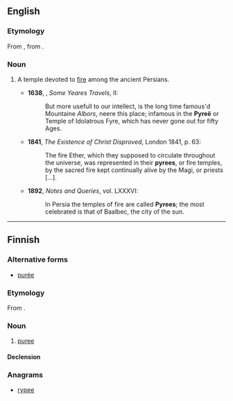 ==English==
===Etymology===
From {{etyl|LL.}} {{term|pyreum}}, from {{etyl|grc}} {{term|πυρεῖον|lang=grc}}.

===Noun===
{{en-noun}}

# {{obsolete|rare}} A temple devoted to [[fire]] among the ancient Persians.
#*'''1638''', {{w|Sir Thomas Herbert, 1st Baronet|Thomas Herbert}}, ''Some Yeares Travels'', II:
#*:But more usefull to our intellect, is the long time famous'd Mountaine ''Albors'', neere this place; infamous in the '''Pyreë''' or Temple of Idolatrous Fyre, which has never gone out for fifty Ages.
#*'''1841''', ''The Existence of Christ Disproved'', London 1841, p. 63:
#*:The fire Ether, which they supposed to circulate throughout the universe, was represented in their '''pyrees''', or fire temples, by the sacred fire kept continually alive by the Magi, or priests [...].
#*'''1892''', ''Notes and Queries'', vol. LXXXVI:
#*:In Persia the temples of fire are called '''Pyrees'''; the most celebrated is that of Baalbec, the city of the sun.

----

==Finnish==

===Alternative forms===
* [[purée#Finnish|purée]]

===Etymology===
From {{etyl|fr|fi}} {{term|purée|lang=fr}}.

===Noun===
{{fi-noun}}

# [[puree]]

====Declension====
{{fi-decl-filee|pyr|e|ä}}

===Anagrams===
* [[rypee#Finnish|rypee]]